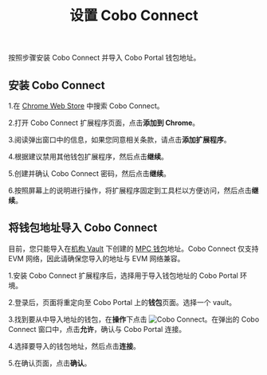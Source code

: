 ﻿---
title: "设置 Cobo Connect"
sidebarTitle: "设置 Cobo Connect"
---
按照步骤安装 Cobo Connect 并导入 Cobo Portal 钱包地址。

## 安装 Cobo Connect

1.在 [Chrome Web Store](https://chromewebstore.google.com/) 中搜索 Cobo Connect。 

2.打开 Cobo Connect 扩展程序页面，点击**添加到 Chrome**。

3.阅读弹出窗口中的信息，如果您同意相关条款，请点击**添加扩展程序**。

4.根据建议禁用其他钱包扩展程序，然后点击**继续**。

5.创建并确认 Cobo Connect 密码，然后点击**继续**。

6.按照屏幕上的说明进行操作，将扩展程序固定到工具栏以方便访问，然后点击**继续**。 

## 将钱包地址导入 Cobo Connect

<Note>目前，您只能导入在[机构 Vault](/cn/portal/mpc-wallets/ocw/create-mpc-vault) 下创建的 [MPC 钱包](/cn/portal/mpc-wallets/introduction)地址。Cobo Connect 仅支持 EVM 网络，因此请确保您导入的地址与 EVM 网络兼容。</Note>

1.安装 Cobo Connect 扩展程序后，选择用于导入钱包地址的 Cobo Portal 环境。

2.登录后，页面将重定向至 Cobo Portal 上的**钱包**页面。选择一个 vault。

3.找到要从中导入地址的钱包，在**操作**下点击 <img src="/en/images/common/icon_cobo_connect.svg" className="icon" alt="Cobo Connect"></img>。在弹出的 Cobo Connect 窗口中，点击**允许**，确认与 Cobo Portal 连接。

4.选择要导入的钱包地址，然后点击**连接**。

5.在确认页面，点击**确认**。
